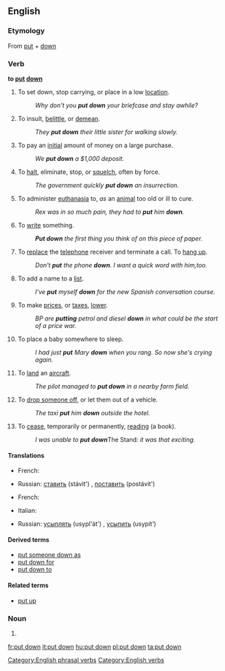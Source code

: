 {{also|put-down}}
==English==

===Etymology===
From [[put]] + [[down]]

===Verb===
'''to [[put]] [[down]]'''

# To set down, stop carrying, or place in a low [[location]].
#: ''Why don't you '''put down''' your briefcase and stay awhile?''
# {{idiomatic}} To insult, [[belittle]], or [[demean]].
#: ''They '''put down''' their little sister for walking slowly.''
# To pay an [[initial]] amount of money on a large purchase.
#: ''We '''put down''' a $1,000 deposit.''
# To [[halt]], eliminate, stop, or [[squelch]], often by force.
#: ''The government quickly '''put down''' an insurrection.''
# {{euphemism}} To administer [[euthanasia]] to, ''as'' an [[animal]] too old or ill to cure.
#: ''Rex was in so much pain, they had to '''put''' him '''down'''.''
# To [[write]] something.
#: '''''Put down''' the first thing you think of on this piece of paper.''
# To [[replace]] the [[telephone]] receiver and terminate a call. To [[hang up]].
#: ''Don't '''put''' the phone '''down'''. I want a quick word with him,too.''
# To add a name to a [[list]].
#: ''I've '''put''' myself '''down''' for the new Spanish conversation course.''
# To make [[prices]], or [[taxes]], [[lower]].
#: ''BP are '''putting''' petrol and diesel '''down''' in what could be the start of a price war.''
# {{idiomatic}} To place a baby somewhere to sleep.
#: ''I had just '''put''' Mary '''down''' when you rang. So now she's crying again.''
# {{idiomatic}} To [[land]] an [[aircraft]].
#: ''The pilot managed to '''put down''' in a nearby farm field.''
# {{idiomatic}} To [[drop off|drop someone off]], or let them out of a vehicle.
#: ''The taxi '''put''' him '''down''' outside the hotel.''
# {{idiomatic}} To [[cease]], temporarily or permanently, [[read]]ing (a book).
#: ''I was unable to '''put down''' ''The Stand'': it was that exciting.''

====Translations====
{{trans-top|set down, stop carrying}}
* French: {{t+|fr|poser}}
{{trans-mid}}
* Russian: [[ставить]] (stávit') {{impf}}, [[поставить]] (postávit') {{pf}}
{{trans-bottom}}

{{trans-top|halt, eliminate, often by force}}
* French: {{t+|fr|mater}}
{{trans-mid}}
{{trans-bottom}}

{{trans-top|administer euthanasia to an animal}}
* Italian: {{t+|it|abbattere}}
{{trans-mid}}
* Russian: [[усыплять]] (usypl'át') {{impf}}, [[усыпить]] (usypít') {{pf}}
{{trans-bottom}}

====Derived terms====
* [[put someone down as]]
* [[put down for]]
* [[put down to]]

====Related terms====
* [[put up]]

===Noun===
{{en-noun|sg=[[put]] [[down]]}}

# {{alternative spelling of|put-down}}

[[Category:English phrasal verbs]]
[[Category:English verbs]]

[[fr:put down]]
[[it:put down]]
[[hu:put down]]
[[pl:put down]]
[[ta:put down]]